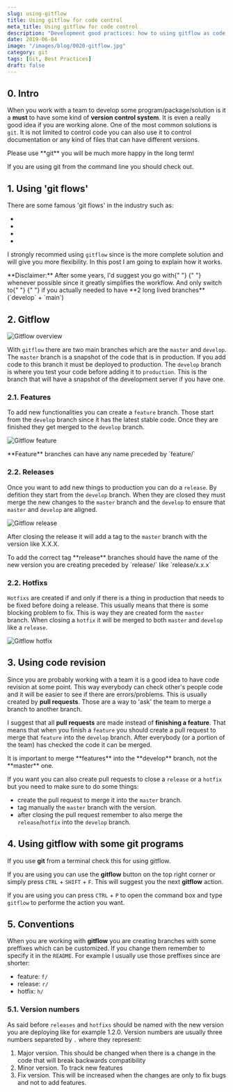 ```yaml
---
slug: using-gitflow
title: Using gitflow for code control
meta_title: Using gitflow for code control
description: "Development good practices: how to using gitflow as code control."
date: 2019-06-04
image: "/images/blog/0020-gitflow.jpg"
category: git
tags: [Git, Best Practices]
draft: false
---
```


## 0. Intro

When you work with a team to develop some program/package/solution is it a **must** to have some kind of **version control system**.
It is even a really good idea if you are working alone. One of the most common solutions is `git`.
It is not limited to control code you can also use it to control documentation or any kind of files that can have different versions.

<Notice type="warning">
  Please use **git** you will be much more happy in the long term!
</Notice>

If you are using git from the command line you should check <FancyLink linkText="Git guide" url="http://rogerdudler.github.io/git-guide/" company="default" dark="true"/> out.

## 1. Using 'git flows'

There are some famous 'git flows' in the industry such as:

- <FancyLink
    linkText="Gitflow"
    url="https://danielkummer.github.io/git-flow-cheatsheet/"
    company="default"
    dark="true"
  />
- <FancyLink
    linkText="Gitlab flow"
    url="https://about.gitlab.com/2014/09/29/gitlab-flow/"
  />
- <FancyLink
    linkText="Github flow"
    url="https://guides.github.com/introduction/flow/"
  />
- <FancyLink
    linkText="Oneflow"
    url="https://www.endoflineblog.com/oneflow-a-git-branching-model-and-workflow"
    company="default"
    dark="true"
  />

I strongly recommed using `gitflow` since is the more complete solution and will give you more flexibility.
In this post I am going to explain how it works.

<Notice type="error">
  **Disclaimer:** After some years, I'd suggest you go with{" "}
  <FancyLink
    linkText="Github flow"
    url="https://guides.github.com/introduction/flow/"
  />{" "}
  whenever possible since it greatly simplifies the workflow. And only switch to{" "}
  <FancyLink
    linkText="Gitflow"
    url="https://danielkummer.github.io/git-flow-cheatsheet/"
    company="default"
    dark="true"
  />{" "}
  if you actually needed to have **2 long lived branches** (`develop` + `main`)
</Notice>

## 2. Gitflow

![Gitflow overview](../../images/posts/2019/0022-gitflow_overview.png)

With `gitflow` there are two main branches which are the `master` and `develop`.
The `master` branch is a snapshot of the code that is in production.
If you add code to this branch it must be deployed to production.
The `develop` branch is where you test your code before adding it to `production`.
This is the branch that will have a snapshot of the development server if you have one.

### 2.1. Features

To add new functionalities you can create a `feature` branch.
Those start from the `develop` branch since it has the latest stable code.
Once they are finished they get merged to the `develop` branch.

![Gitflow feature](../../images/posts/2019/0020-gitflow_feature.png)

<Notice type="info">
  **Feature** branches can have any name preceded by `feature/`
</Notice>

### 2.2. Releases

Once you want to add new things to production you can do a `release`.
By defition they start from the `develop` branch.
When they are closed they must merge the new changes to the `master` branch and the `develop` to ensure that `master` and `develop` are aligned.

![Gitflow release](../../images/posts/2019/0020-gitflow_release.png)

After closing the release it will add a tag to the `master` branch with the version like X.X.X.

<Notice type="info">
  To add the correct tag **release** branches should have the name of the new
  version you are creating preceded by `release/` like `release/x.x.x`
</Notice>

### 2.2. Hotfixs

`Hotfixs` are created if and only if there is a thing in production that needs to be fixed before doing a release.
This usually means that there is some blocking problem to fix. This is way they are created form the `master` branch.
When closing a `hotfix` it will be merged to both `master` and `develop` like a `release`.

![Gitflow hotfix](../../images/posts/2019/0020-gitflow_hotfix.png)

## 3. Using code revision

Since you are probably working with a team it is a good idea to have code revision at some point.
This way everybody can check other's people code and it will be easier to see if there are errors/problems.
This is usually created by **pull requests**. Those are a way to 'ask' the team to merge a branch to another branch.

I suggest that all **pull requests** are made instead of **finishing a feature**.
That means that when you finish a `feature` you should create a pull request to merge that `feature` into the `develop` branch.
After everybody (or a portion of the team) has checked the code it can be merged.

<Notice type="warning">
  It is important to merge **features** into the **develop** branch, not the
  **master** one.
</Notice>

If you want you can also create pull requests to close a `release` or a `hotfix` but you need to make sure to do some things:

- create the pull request to merge it into the `master` branch.
- tag manually the `master` branch with the version.
- after closing the pull request remember to also merge the `release`/`hotfix` into the `develop` branch.

## 4. Using gitflow with some git programs

If you use **git** from a terminal check this <FancyLink linkText="Gitflow guide" url="https://danielkummer.github.io/git-flow-cheatsheet/" company="default" dark="true"/> for using gitflow.

If you are using <FancyLink linkText="Sourcetree" url="https://www.sourcetreeapp.com/"/> you can use the **gitflow** button on the top right corner or simply press `CTRL` + `SHIFT` + `F`.
This will suggest you the next **gitflow** action.

If you are using <FancyLink linkText="Sublime Merge" url="https://www.sublimemerge.com/"/> you can press `CTRL` + `P` to open the command box and type `gitflow` to performe the action you want.

## 5. Conventions

When you are working with **gitflow** you are creating branches with some preffixes which can be customized.
If you change them remember to specify it in the `README`. For example I usually use those preffixes since are shorter:

- feature: `f/`
- release: `r/`
- hotfix: `h/`

### 5.1. Version numbers

As said before `releases` and `hotfixs` should be named with the new version you are deploying like for example 1.2.0.
Version numbers are usually three numbers separeted by `.` where they represent:

1. Major version. This should be changed when there is a change in the code that will break backwards compatibility
2. Minor version. To track new features
3. Fix version. This will be increased when the changes are only to fix bugs and not to add features.
